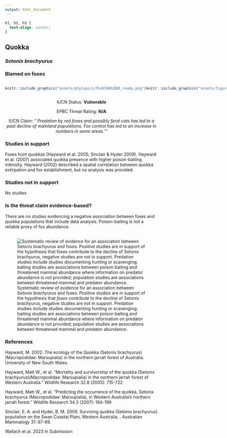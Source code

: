 ```yaml
---
output: html_document
---
```

```css
h1, h2, h3 {
  text-align: center;
}
```

## **Quokka**
### *Setonix brachyurus*
### Blamed on foxes

:::: {style="display: flex;"}

::: {}
  ```r
  knitr::include_graphics("assets/phylopics/PLACEHOLDER_ready.png")
  ```
:::

::: {}

:::

::: {}
  ```r
  knitr::include_graphics("assets/figures/Map_Fox_Setonix brachyurus.png")
  ```
:::

::::
<center>
IUCN Status: **Vulnerable**

EPBC Threat Rating: **N/A**

IUCN Claim: *" Predation by red foxes and possibly feral cats has led to a past decline of mainland populations. Fox control has led to an increase in numbers in some areas.'"*

</center>

### Studies in support

Foxes hunt quokkas (Hayward et al. 2005; Sinclair & Hyder 2009). Hayward et al. (2007) associated quokka presence with higher poison-baiting intensity. Hayward (2002) described a spatial correlation between quokka extirpation and fox establishment, but no analysis was provided.

### Studies not in support

No studies

### Is the threat claim evidence-based?

There are no studies evidencing a negative association between  foxes and quokka populations that include data analysis. Poison-baiting is not a reliable proxy of fox abundance.
<br>
<br>

![ Systematic review of evidence for an association between *Setonix brachyurus* and foxes. Positive studies are in support of the hypothesis that *foxes* contribute to the decline of Setonix brachyurus, negative studies are not in support. Predation studies include studies documenting hunting or scavenging; baiting studies are associations between poison baiting and threatened mammal abundance where information on predator abundance is not provided; population studies are associations between threatened mammal and predator abundance.](assets/figures/Main_Evidence_Fox_Setonix brachyurus.png)

### References

Hayward, M. 2002. The ecology of the Quokka (Setonix brachyurus) (Macropodidae: Marsupialia) in the northern jarrah forest of Australia. University of New South Wales.

Hayward, Matt W., et al. "Mortality and survivorship of the quokka (Setonix brachyurus)(Macropodidae: Marsupialia) in the northern jarrah forest of Western Australia." Wildlife Research 32.8 (2005): 715-722

Hayward, Matt W., et al. "Predicting the occurrence of the quokka, Setonix brachyurus (Macropodidae: Marsupialia), in Western Australia’s northern jarrah forest." Wildlife Research 34.3 (2007): 194-199

Sinclair, E. A. and Hyder, B. M. 2009. Surviving quokka (Setonix brachyurus) population on the Swan Coastal Plain, Western Australia. . Australian Mammalogy 31: 67-69.

Wallach et al. 2023 In Submission

